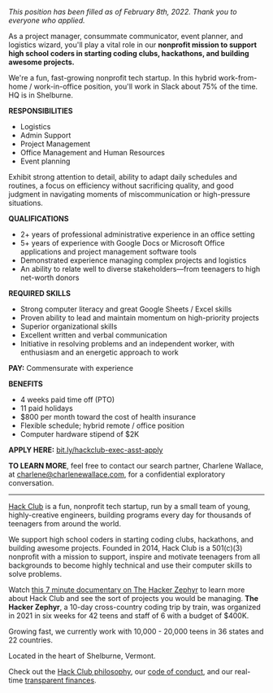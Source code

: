 _This position has been filled as of February 8th, 2022. Thank you to everyone who applied._

As a project manager, consummate communicator, event planner, and logistics wizard, you'll play a vital role in our **nonprofit mission to support high school coders in starting coding clubs, hackathons, and building awesome projects.**

We're a fun, fast-growing nonprofit tech startup. In this hybrid work-from-home / work-in-office position, you'll work in Slack about 75% of the time. HQ is in Shelburne.

**RESPONSIBILITIES**

- Logistics
- Admin Support
- Project Management
- Office Management and Human Resources
- Event planning

Exhibit strong attention to detail, ability to adapt daily schedules and routines, a focus on efficiency without sacrificing quality, and good judgment in navigating moments of miscommunication or high-pressure situations.

**QUALIFICATIONS**

- 2+ years of professional administrative experience in an office setting
- 5+ years of experience with Google Docs or Microsoft Office applications and project management software tools
- Demonstrated experience managing complex projects and logistics
- An ability to relate well to diverse stakeholders—from teenagers to high net-worth donors

**REQUIRED SKILLS**

- Strong computer literacy and great Google Sheets / Excel skills
- Proven ability to lead and maintain momentum on high-priority projects
- Superior organizational skills
- Excellent written and verbal communication
- Initiative in resolving problems and an independent worker, with enthusiasm and an energetic approach to work

**PAY:** Commensurate with experience

**BENEFITS**

- 4 weeks paid time off (PTO)
- 11 paid holidays
- $800 per month toward the cost of health insurance
- Flexible schedule; hybrid remote / office position
- Computer hardware stipend of $2K

**APPLY HERE:** [bit.ly/hackclub-exec-asst-apply](https://bit.ly/hackclub-exec-asst-apply)

**TO LEARN MORE**, feel free to contact our search partner, Charlene Wallace, at <charlene@charlenewallace.com>, for a confidential exploratory conversation.

---

[Hack Club](https://hackclub.com/) is a fun, nonprofit tech startup, run by a small team of young, highly-creative engineers, building programs every day for thousands of teenagers from around the world.

We support high school coders in starting coding clubs, hackathons, and building awesome projects. Founded in 2014, Hack Club is a 501(c)(3) nonprofit with a mission to support, inspire and motivate teenagers from all backgrounds to become highly technical and use their computer skills to solve problems.

Watch [this 7 minute documentary on The Hacker Zephyr](https://www.youtube.com/watch?v=2BID8_pGuqA) to learn more about Hack Club and see the sort of projects you would be managing. **The Hacker Zephyr**, a 10-day cross-country coding trip by train, was organized in 2021 in six weeks for 42 teens and staff of 6 with a budget of $400K.

Growing fast, we currently work with 10,000 - 20,000 teens in 36 states and 22 countries.

Located in the heart of Shelburne, Vermont.

Check out the [Hack Club philosophy](https://hackclub.com/philosophy/), our [code of conduct](https://hackclub.com/conduct/), and our real-time [transparent finances](https://bank.hackclub.com/hq).
